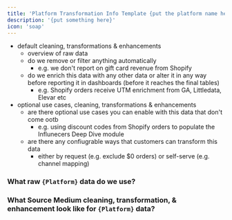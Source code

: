 ```yaml
---
title: 'Platform Transformation Info Template {put the platform name here}'
description: '{put something here}'
icon: 'soap'
---
```


- default cleaning, transformations & enhancements
    - overview of raw data
    - do we remove or filter anything automatically
        - e.g. we don't report on gift card revenue from Shopify
    - do we enrich this data with any other data or alter it in any way before reporting it in dashboards (before it reaches the final tables)
        - e.g. Shopify orders receive UTM enrichment from GA, Littledata, Elevar etc
- optional use cases, cleaning, transformations & enhancements
    - are there optional use cases you can enable with this data that don't come ootb
        - e.g. using discount codes from Shopify orders to populate the Influnecers Deep Dive module
    - are there any confiugrable ways that customers can transform this data
        - either by request (e.g. exclude $0 orders) or self-serve (e.g. channel mapping)

### What raw `{Platform}` data do we use?

### What Source Medium cleaning, transformation, & enhancement look like for `{Platform}` data?